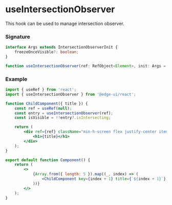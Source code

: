 
<Head>
  <title>useIntersectionObserver | EdgeUI</title>
</Head>

# useIntersectionObserver

This hook can be used to manage intersection observer.

### Signature

```ts
interface Args extends IntersectionObserverInit {
    freezeOnceVisible?: boolean;
}

function useIntersectionObserver(ref: RefObject<Element>, init: Args = {}): IntersectionObserverEntry | null;
```

### Example

```jsx
import { useRef } from 'react';
import { useIntersectionObserver } from '@edge-ui/react';

function ChildComponent({ title }) {
    const ref = useRef(null);
    const entry = useIntersectionObserver(ref);
    const isVisible = !!entry?.isIntersecting;

    return (
        <div ref={ref} className="min-h-screen flex justify-center items-center text-3xl border border-dashed">
            <h1>{title}</h1>
        </div>
    );
}

export default function Component() {
    return (
        <>
            {Array.from({ length: 5 }).map((_, index) => (
                <ChildComponent key={index + 1} title={`${index + 1}`} />
            ))}
        </>
    );
}
```
